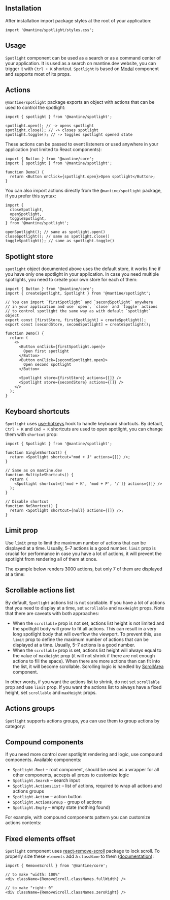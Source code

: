 

## Installation

<InstallScript packages="@mantine/spotlight" />

After installation import package styles at the root of your application:

```tsx
import '@mantine/spotlight/styles.css';
```

## Usage

`Spotlight` component can be used as a search or as a command center of your application.
It is used as a search on mantine.dev website, you can trigger it with `Ctrl + K` shortcut.
`Spotlight` is based on [Modal](/core/modal) component and supports most of its props.

<Demo data={SpotlightDemos.usage} />

## Actions

`@mantine/spotlight` package exports an object with actions that can be used to control the spotlight:

```tsx
import { spotlight } from '@mantine/spotlight';

spotlight.open(); // -> opens spotlight
spotlight.close(); // -> closes spotlight
spotlight.toggle(); // -> toggles spotlight opened state
```

These actions can be passed to event listeners or used anywhere in your application
(not limited to React components):

```tsx
import { Button } from '@mantine/core';
import { spotlight } from '@mantine/spotlight';

function Demo() {
  return <Button onClick={spotlight.open}>Open spotlight</Button>;
}
```

You can also import actions directly from the `@mantine/spotlight` package, if you prefer this syntax:

```tsx
import {
  closeSpotlight,
  openSpotlight,
  toggleSpotlight,
} from '@mantine/spotlight';

openSpotlight(); // same as spotlight.open()
closeSpotlight(); // same as spotlight.close()
toggleSpotlight(); // same as spotlight.toggle()
```

## Spotlight store

`spotlight` object documented above uses the default store, it works fine if you have only one spotlight
in your application. In case you need multiple spotlights, you need to create your own store for each of them:

```tsx
import { Button } from '@mantine/core';
import { createSpotlight, Spotlight } from '@mantine/spotlight';

// You can import `firstSpotlight` and `secondSpotlight` anywhere
// in your application and use `open`, `close` and `toggle` actions
// to control spotlight the same way as with default `spotlight` object
export const [firstStore, firstSpotlight] = createSpotlight();
export const [secondStore, secondSpotlight] = createSpotlight();

function Demo() {
  return (
    <>
      <Button onClick={firstSpotlight.open}>
        Open first spotlight
      </Button>
      <Button onClick={secondSpotlight.open}>
        Open second spotlight
      </Button>

      <Spotlight store={firstStore} actions={[]} />
      <Spotlight store={secondStore} actions={[]} />
    </>
  );
}
```

## Keyboard shortcuts

`Spotlight` uses [use-hotkeys](/hooks/use-hotkeys) hook to handle keyboard shortcuts.
By default, `Ctrl + K` and `Cmd + K` shortcuts are used to open spotlight, you can change them
with `shortcut` prop:

```tsx
import { Spotlight } from '@mantine/spotlight';

function SingleShortcut() {
  return <Spotlight shortcut="mod + J" actions={[]} />;
}

// Same as on mantine.dev
function MultipleShortcuts() {
  return (
    <Spotlight shortcut={['mod + K', 'mod + P', '/']} actions={[]} />
  );
}

// Disable shortcut
function NoShortcut() {
  return <Spotlight shortcut={null} actions={[]} />;
}
```

## Limit prop

Use `limit` prop to limit the maximum number of actions that can be displayed at a time.
Usually, 5–7 actions is a good number. `limit` prop is crucial for performance in case
you have a lot of actions, it will prevent the spotlight from rendering all of them at once.

The example below renders 3000 actions, but only 7 of them are displayed at a time:

<Demo data={SpotlightDemos.limit} />

## Scrollable actions list

By default, `Spotlight` actions list is not scrollable. If you have a lot of actions that
you need to display at a time, set `scrollable` and `maxHeight` props. Note that there are
caveats with both approaches:

- When the `scrollable` prop is not set, actions list height is not limited and the spotlight
  body will grow to fit all actions. This can result in a very long spotlight body that will
  overflow the viewport. To prevent this, use `limit` prop to define the maximum number of actions
  that can be displayed at a time. Usually, 5–7 actions is a good number.
- When the `scrollable` prop is set, actions list height will always equal to the value of `maxHeight` prop
  (it will not shrink if there are not enough actions to fill the space). When there are more
  actions than can fit into the list, it will become scrollable. Scrolling logic is handled
  by [ScrollArea](/core/scroll-area) component.

In other words, if you want the actions list to shrink, do not set `scrollable` prop and use `limit`
prop. If you want the actions list to always have a fixed height, set `scrollable` and `maxHeight` props.

<Demo data={SpotlightDemos.scrollable} />

## Actions groups

`Spotlight` supports actions groups, you can use them to group actions by category:

<Demo data={SpotlightDemos.groups} />

## Compound components

If you need more control over spotlight rendering and logic, use compound components.
Available components:

- `Spotlight.Root` – root component, should be used as a wrapper for all other components, accepts all props to customize logic
- `Spotlight.Search` – search input
- `Spotlight.ActionsList` – list of actions, required to wrap all actions and actions groups
- `Spotlight.Action` – action button
- `Spotlight.ActionsGroup` - group of actions
- `Spotlight.Empty` – empty state (nothing found)

<Demo data={SpotlightDemos.compound} />

For example, with compound components pattern you can customize actions contents:

<Demo data={SpotlightDemos.customAction} />

## Fixed elements offset

`Spotlight` component uses [react-remove-scroll](https://github.com/theKashey/react-remove-scroll)
package to lock scroll. To properly size these `elements` add a `className` to them ([documentation](https://github.com/theKashey/react-remove-scroll#positionfixed-elements)):

```tsx
import { RemoveScroll } from '@mantine/core';

// to make "width: 100%"
<div className={RemoveScroll.classNames.fullWidth} />

// to make "right: 0"
<div className={RemoveScroll.classNames.zeroRight} />
```
